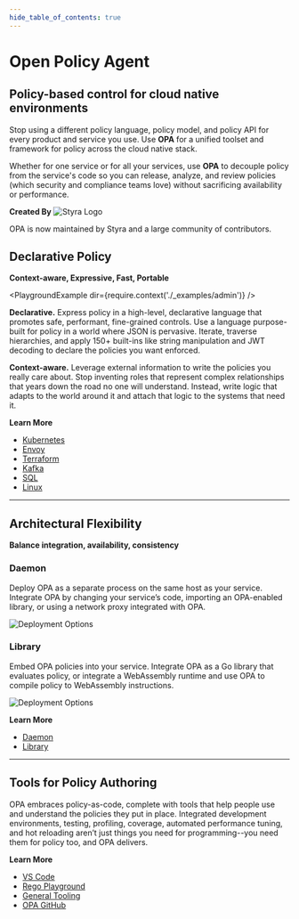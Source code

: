 ```yaml
---
hide_table_of_contents: true
---
```





<div
  style={{
    backgroundColor: '#e6f4ff', // light blue
    padding: '4rem 2rem',
    textAlign: 'center',
    color: '#003366',
    marginBottom: "2rem",
  }}
>
  <h1 style={{ fontSize: '3rem', marginBottom: '0.5rem' }}>
    Open Policy Agent
  </h1>

  <h2
    style={{
      fontWeight: 'normal',
      color: '#444',
      marginTop: 0,
      fontSize: '1.5rem',
    }}
  >
    Policy-based control for cloud native environments
  </h2>

  <p style={{ fontSize: '1.1rem', maxWidth: '700px', margin: '1rem auto' }}>
    Stop using a different policy language, policy model, and policy API for every product and service you use.
    Use <strong>OPA</strong> for a unified toolset and framework for policy across the cloud native stack.
  </p>

  <p style={{ fontSize: '1.1rem', maxWidth: '700px', margin: '1rem auto' }}>
    Whether for one service or for all your services, use <strong>OPA</strong> to decouple policy
    from the service's code so you can release, analyze, and review policies (which
    security and compliance teams love) without sacrificing availability or
    performance.
  </p>

  <p
    style={{
      display: 'flex',
      alignItems: 'center',
      justifyContent: 'center',
      gap: '0.5rem',
      flexWrap: 'wrap',
      textAlign: 'center',
    }}
  >
    <strong>Created By</strong>
    <img
      src={require('./assets/styra.png').default}
      alt="Styra Logo"
      style={{ width: '6rem' }}
    />
  </p>

  <p style={{ fontSize: '0.9rem', color: '#555', marginTop: '1rem' }}>
    OPA is now maintained by Styra and a large community of contributors.
  </p>
</div>

## Declarative Policy

**Context-aware, Expressive, Fast, Portable**


<PlaygroundExample dir={require.context('./_examples/admin')} />


**Declarative.** Express policy in a high-level, declarative language that promotes safe, performant, fine-grained controls. Use a language purpose-built for policy in a world where JSON is pervasive. Iterate, traverse hierarchies, and apply 150+ built-ins like string manipulation and JWT decoding to declare the policies you want enforced.

**Context-aware.** Leverage external information to write the policies you really care about. Stop inventing roles that represent complex relationships that years down the road no one will understand. Instead, write logic that adapts to the world around it and attach that logic to the systems that need it.

**Learn More**

- [Kubernetes](./docs/kubernetes/)
- [Envoy](./docs/envoy/)
- [Terraform](./docs/terraform/)
- [Kafka](./docs/kafka-authorization/)
- [SQL](https://blog.openpolicyagent.org/write-policy-in-opa-enforce-policy-in-sql-d9d24db93bf4)
- [Linux](./docs/ssh-and-sudo-authorization/)

---

## Architectural Flexibility

**Balance integration, availability, consistency**

<SideBySideContainer>
  <SideBySideColumn>
    <h3>Daemon</h3>
    <p>
      Deploy OPA as a separate process on the same host as your service. Integrate
      OPA by changing your service’s code, importing an OPA-enabled library, or
      using a network proxy integrated with OPA.
    </p>
    <img src={require('./assets/deployment/daemon.png').default}
      alt="Deployment Options"
      style={{ display: 'block', margin: "0 auto", maxWidth: '15rem', height: 'auto' }} />
  </SideBySideColumn>
  <SideBySideColumn>
    <h3>Library</h3>
    <p>Embed OPA policies into your service. Integrate OPA as a Go library that evaluates policy, or integrate a WebAssembly runtime and use OPA to compile policy to WebAssembly instructions.</p>
    <img src={require('./assets/deployment/library.png').default}
      alt="Deployment Options"
      style={{ display: 'block', margin: "0 auto", maxWidth: '15rem', height: 'auto' }} />
  </SideBySideColumn>
</SideBySideContainer>

**Learn More**

- [Daemon](./docs/deployments/)
- [Library](./docs/integration/#integrating-with-the-go-api)

---

## Tools for Policy Authoring


<div style={{ display: 'flex', flexWrap: 'wrap', gap: '20px', justifyContent: 'center' }}>
<ImageCard
  item={{
    image: require('./assets/uis/playground.png').default,
    title: 'Rego Playground for Policy Sharing',
    note: 'Share and test policies in an interactive playground.',
    link: 'https://play.openpolicyagent.org/',
    link_text: 'Open Playground',
  }}
/>
<ImageCard
  item={{
    image: require('./assets/uis/vscode.png').default,
    title: 'VS Code for Policy Authoring',
    note: 'Author policies with syntax highlighting and IntelliSense.',
    link: 'https://marketplace.visualstudio.com/items?itemName=tsandall.opa',
    link_text: 'Get VS Code Extension',
  }}
/>
<ImageCard
  item={{
    image: require('./assets/uis/cli.png').default,
    title: 'CLI and REPL for complete control',
    note: 'Use the command line interface and REPL for advanced policy management.',
    link: './docs/#running-opa',
    link_text: 'Learn More',
  }}
/>
</div>

OPA embraces policy-as-code, complete with tools that help people use and understand the policies they put in place. Integrated development environments, testing, profiling, coverage, automated performance tuning, and hot reloading aren’t just things you need for programming--you need them for policy too, and OPA delivers.

**Learn More**

- [VS Code](https://marketplace.visualstudio.com/items?itemName=tsandall.opa)
- [Rego Playground](https://play.openpolicyagent.org/)
- [General Tooling](./docs/#running-opa)
- [OPA GitHub](https://github.com/open-policy-agent)

